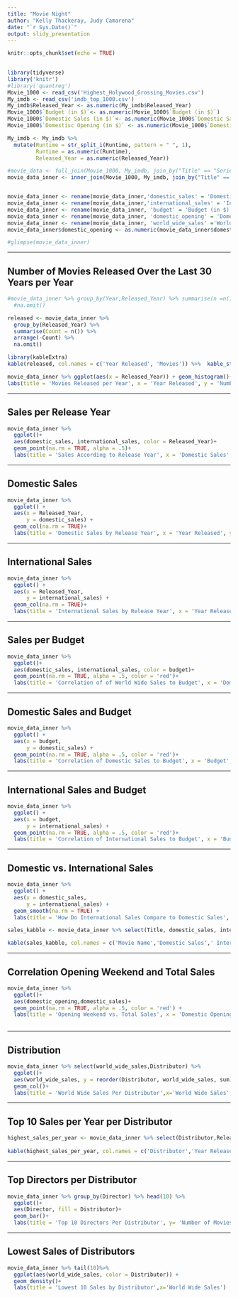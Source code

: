 ---
title: "Movie Night"
author: "Kelly Thackeray, Judy Camarena"
date: "`r Sys.Date()`"
output: slidy_presentation
---

```{r setup, include=FALSE}
knitr::opts_chunk$set(echo = TRUE)
 
```

```{r echo = F, message=FALSE}
library(tidyverse)
library('knitr')
#library('quantreg')
Movie_1000 <- read_csv('Highest_Holywood_Grossing_Movies.csv')
My_imdb <- read_csv('imdb_top_1000.csv')
My_imdb$Released_Year <- as.numeric(My_imdb$Released_Year)
Movie_1000$`Budget (in $)`<- as.numeric(Movie_1000$`Budget (in $)`)
Movie_1000$`Domestic Sales (in $)`<- as.numeric(Movie_1000$`Domestic Sales (in $)`)
Movie_1000$`Domestisc Opening (in $)` <- as.numeric(Movie_1000$`Domestic Opening (in $)`)

My_imdb <- My_imdb %>% 
  mutate(Runtime = str_split_i(Runtime, pattern = " ", 1),
         Runtime = as.numeric(Runtime), 
         Released_Year = as.numeric(Released_Year))

#movie_data <- full_join(Movie_1000, My_imdb, join_by("Title" == "Series_Title")) %>% arrange(Title)
movie_data_inner <- inner_join(Movie_1000, My_imdb, join_by("Title" == "Series_Title")) %>% filter(Released_Year > 1994) %>% na.omit()


movie_data_inner <- rename(movie_data_inner,'domestic_sales' = 'Domestic Sales (in $)')
movie_data_inner <- rename(movie_data_inner,'international_sales' = 'International Sales (in $)')
movie_data_inner <- rename(movie_data_inner, 'budget' = 'Budget (in $)')
movie_data_inner <- rename(movie_data_inner, 'domestic_opening' = 'Domestic Opening (in $)')
movie_data_inner <- rename(movie_data_inner, 'world_wide_sales' ='World Wide Sales (in $)')
movie_data_inner$domestic_opening <- as.numeric(movie_data_inner$domestic_opening)

#glimpse(movie_data_inner)


```

---

Number of Movies Released Over the Last 30 Years per Year
---
```{r echo = F, message=FALSE, fig.align='center'}
#movie_data_inner %>% group_by(Year,Released_Year) %>% summarise(n =n()) %>% arrange(-n) %>% 
  #na.omit()

released <- movie_data_inner %>% 
  group_by(Released_Year) %>%  
  summarise(Count = n()) %>% 
  arrange(-Count) %>% 
  na.omit()

library(kableExtra)
kable(released, col.names = c('Year Released', 'Movies')) %>%  kable_styling(full_width = F, position = "center")
```


```{r echo = F, message=FALSE, fig.align='center'}
movie_data_inner %>% ggplot(aes(x = Released_Year)) + geom_histogram()+
labs(title = 'Movies Released per Year', x = 'Year Released', y = 'Number of Movies')

```

---

Sales per Release Year
---
```{r echo = F, message=FALSE, fig.align='center'}

movie_data_inner %>% 
  ggplot()+
  aes(domestic_sales, international_sales, color = Released_Year)+
  geom_point(na.rm = TRUE, alpha = .5)+
  labs(title = 'Sales According to Release Year', x = 'Domestic Sales', y = 'International Sales')
```

---

Domestic Sales
---
```{r echo = F, message=FALSE, fig.align='center'}
movie_data_inner %>% 
  ggplot() +
  aes(x = Released_Year,
      y = domestic_sales) +
  geom_col(na.rm = TRUE)+
  labs(title = 'Domestic Sales by Release Year', x = 'Year Released', y = 'Domestic Sales')
```

---

International Sales
---
```{r echo = F, message=FALSE, fig.align='center'}
movie_data_inner %>% 
  ggplot() +
  aes(x = Released_Year,
      y = international_sales) +
  geom_col(na.rm = TRUE)+
  labs(title = 'International Sales by Release Year', x = 'Year Released', y = 'International Sales')
```

---

Sales per Budget
---
```{r echo = F, message=FALSE, fig.align='center'}
movie_data_inner %>% 
  ggplot()+
  aes(domestic_sales, international_sales, color = budget)+
  geom_point(na.rm = TRUE, alpha = .5, color = 'red')+
  labs(title = 'Correlation of of World Wide Sales to Budget', x = 'Domestic Sales', y = 'International Sales' )
```

---

Domestic Sales and Budget
---
```{r echo = F, message=FALSE, fig.align='center'}
movie_data_inner %>% 
  ggplot() +
  aes(x = budget,
      y = domestic_sales) +
  geom_point(na.rm = TRUE, alpha = .5, color = 'red')+
  labs(title = 'Correlation of Domestic Sales to Budget', x = 'Budget', y = 'Domestic Sales' )
```

---

International Sales and Budget
---
```{r echo = F, message=FALSE, fig.align='center'}
movie_data_inner %>% 
  ggplot() +
  aes(x = budget,
      y = international_sales) +
  geom_point(na.rm = TRUE, alpha = .5, color = 'red')+
  labs(title = 'Correlation of International Sales to Budget', x = 'Budget', y = 'International Sales' )

```

---

Domestic vs. International Sales
---
```{r echo = F, message=FALSE, fig.align='center'}
movie_data_inner %>% 
  ggplot() +
  aes(x = domestic_sales,
      y = international_sales) +
  geom_smooth(na.rm = TRUE) +
  labs(title = 'How Do International Sales Compare to Domestic Sales', x = 'Domestic Sales', y =   'International Sales')

sales_kabble <- movie_data_inner %>% select(Title, domestic_sales, international_sales) %>% head(5)

kable(sales_kabble, col.names = c('Movie Name','Domestic Sales',' International sales'))
```


---

Correlation Opening Weekend and Total Sales
---
```{r echo = F, message=FALSE, fig.align='center'}
movie_data_inner %>% 
  ggplot()+
  aes(domestic_opening,domestic_sales)+
  geom_point(na.rm = TRUE, alpha = .5, color = 'red') +
  labs(title = 'Opening Weekend vs. Total Sales', x = 'Domestic Opening', y = 'Domestic Sales' )
  
```


---

Distribution
---
```{r echo = F, message=FALSE, fig.align='center'}
movie_data_inner %>% select(world_wide_sales,Distributor) %>% 
  ggplot()+
  aes(world_wide_sales, y = reorder(Distributor, world_wide_sales, sum))+
  geom_col()+
  labs(title = 'World Wide Sales Per Distributor',x='World Wide Sales', y= 'Distributor')
```


---

Top 10 Sales per Year per Distributor
---
```{r echo = F, message=FALSE,fig.align='center'}
highest_sales_per_year <- movie_data_inner %>% select(Distributor,Released_Year, world_wide_sales) %>% group_by(Distributor) %>% arrange(-Released_Year, -world_wide_sales) %>% head(10)
  
kable(highest_sales_per_year, col.names = c('Distributor','Year Released','Total Sales'))
```

---

Top Directors per Distributor
---
```{r echo = F, message=FALSE, fig.width=11,fig.align='center'}
movie_data_inner %>% group_by(Director) %>% head(10) %>% 
  ggplot()+
  aes(Director, fill = Distributor)+
  geom_bar()+
  labs(title = 'Top 10 Directors Per Distributor', y= 'Number of Movies Directed')


```



---

Lowest Sales of Distributors
---
```{r echo = F, message=FALSE, fig.align='center'}

movie_data_inner %>% tail(10)%>% 
  ggplot(aes(world_wide_sales, color = Distributor)) + 
  geom_density()+
  labs(title = 'Lowest 10 Sales by Distributor',x='World Wide Sales')
  
```
